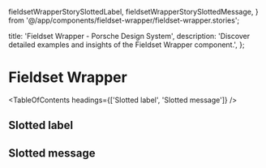   fieldsetWrapperStorySlottedLabel,
  fieldsetWrapperStorySlottedMessage,
} from '@/app/components/fieldset-wrapper/fieldset-wrapper.stories';

  title: 'Fieldset Wrapper - Porsche Design System',
  description: 'Discover detailed examples and insights of the Fieldset Wrapper component.',
};

# Fieldset Wrapper <ComponentStatus tagName="p-fieldset-wrapper"></ComponentStatus>

<TableOfContents headings={['Slotted label', 'Slotted message']} />

## Slotted label

<ComponentStory story={fieldsetWrapperStorySlottedLabel} />

## Slotted message

<ComponentStory story={fieldsetWrapperStorySlottedMessage} />
